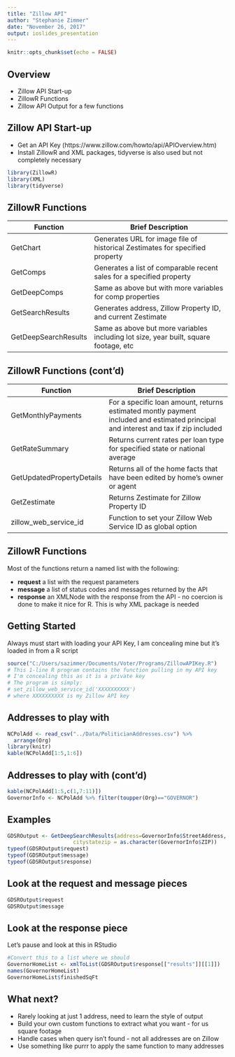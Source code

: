 ---
title: "Zillow API"
author: "Stephanie Zimmer"
date: "November 26, 2017"
output: ioslides_presentation
---

```{r setup, include=FALSE}
knitr::opts_chunk$set(echo = FALSE)
```

## Overview

- Zillow API Start-up 
- ZillowR Functions
- Zillow API Output for a few functions


## Zillow API Start-up

- Get an API Key (https://www.zillow.com/howto/api/APIOverview.htm)
- Install ZillowR and XML packages, tidyverse is also used but not completely necessary

```{r, echo=TRUE}
library(ZillowR)
library(XML)
library(tidyverse)
```

## ZillowR Functions
Function | Brief Description
---------|------------------
GetChart|Generates URL for image file of historical Zestimates for specified property
GetComps|Generates a list of comparable recent sales for a specified property
GetDeepComps|Same as above but with more variables for comp properties
GetSearchResults|Generates address, Zillow Property ID, and current Zestimate
GetDeepSearchResults|Same as above but more variables including lot size, year built, square footage, etc

## ZillowR Functions (cont'd)
Function | Brief Description
---------|------------------
GetMonthlyPayments|For a specific loan amount, returns estimated montly payment included and estimated principal and interest and tax if zip included
GetRateSummary|Returns current rates per loan type for specified state or national average
GetUpdatedPropertyDetails|Returns all of the home facts that have been edited by home's owner or agent
GetZestimate|Returns Zestimate for Zillow Property ID
zillow_web_service_id|Function to set your Zillow Web Service ID as global option

## ZillowR Functions 

Most of the functions return a named list with the following:

- **request** a list with the request parameters
- **message** a list of status codes and messages returned by the API
- **response** an XMLNode with the response from the API - no coercion is done to make it nice for R. This is why XML package is needed

## Getting Started
Always must start with loading your API Key, I am concealing mine but it's loaded in from a R script

```{r, echo=TRUE}
source("C:/Users/sazimmer/Documents/Voter/Programs/ZillowAPIKey.R")
# This 1-line R program contains the function pulling in my API key 
# I'm concealing this as it is a private key
# The program is simply:
# set_zillow_web_service_id('XXXXXXXXXX')
# where XXXXXXXXXX is my Zillow API key

```

## Addresses to play with

```{r, echo=TRUE, message=FALSE, results='asis'}
NCPolAdd <- read_csv("../Data/PoliticianAddresses.csv") %>%
  arrange(Org)
library(knitr)
kable(NCPolAdd[1:5,1:6])
```

## Addresses to play with (cont'd)

```{r, echo=TRUE, results='asis'}
kable(NCPolAdd[1:5,c(1,7:11)])
GovernorInfo <- NCPolAdd %>% filter(toupper(Org)=="GOVERNOR")
```

## Examples
```{r, echo=TRUE}
GDSROutput <- GetDeepSearchResults(address=GovernorInfo$StreetAddress, 
                     citystatezip = as.character(GovernorInfo$ZIP))
typeof(GDSROutput$request)
typeof(GDSROutput$message)
typeof(GDSROutput$response)

```

## Look at the request and message pieces
```{r, echo=TRUE}
GDSROutput$request
GDSROutput$message
```

## Look at the response piece
Let's pause and look at this in RStudio
```{r, echo=TRUE}
#Convert this to a list where we should
GovernorHomeList <- xmlToList(GDSROutput$response[["results"]][[1]])
names(GovernorHomeList)
GovernorHomeList$finishedSqFt
```

## What next?

- Rarely looking at just 1 address, need to learn the style of output
- Build your own custom functions to extract what you want - for us square footage
- Handle cases when query isn't found - not all addresses are on Zillow
- Use something like purrr to apply the same function to many addresses
